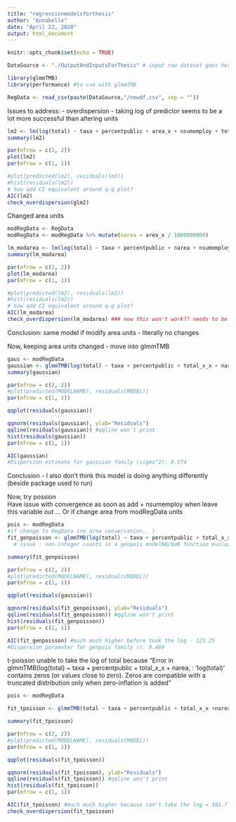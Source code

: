 ```yaml
---
title: "regressionmodelsforthesis"
author: "Annabelle"
date: "April 22, 2020"
output: html_document
---
```


```r
knitr::opts_chunk$set(echo = TRUE)
```

```r
DataSource <- "./OutputAndInputsForThesis" # input raw dataset goes here

library(glmmTMB)
library(performance) #to use with glmmTMB

RegData <- read_csv(paste(DataSource,"/newdf.csv", sep = ""))
```

Issues to address: 
- overdispersion 
- taking log of predictor seems to be a lot more successful than altering units 


```r
lm2 <- lm(log(total) ~ taxa + percentpublic + area_x + nsumemploy + total_x_x, data=RegData)
summary(lm2)

par(mfrow = c(2, 2))
plot(lm2)
par(mfrow = c(1, 1))

#plot(predicted(lm2), residuals(lm2))
#hist(residuals(lm2))
# how add CI equivalent around q-q plot? 
AIC(lm2)
check_overdispersion(glm2)
```

Changed area units
```r
modRegData <- RegData
modRegData <- modRegData %>% mutate(narea = area_x / 1000000000)

lm_modarea <- lm(log(total) ~ taxa + percentpublic + narea + nsumemploy + total_x_x, data=modRegData)
summary(lm_modarea)

par(mfrow = c(2, 2))
plot(lm_modarea)
par(mfrow = c(1, 1))

#plot(predicted(lm2), residuals(lm2))
#hist(residuals(lm2))
# how add CI equivalent around q-q plot? 
AIC(lm_modarea)
check_overdispersion(lm_modarea) ### now this won't work?? needs to be for poisson family 
```
Conclusion: same model if modify area units - literally no changes

Now, keeping area units changed - move into glmmTMB 
```r
gaus <- modRegData
gaussian <- glmmTMB(log(total) ~ taxa + percentpublic + total_x_x + narea + nsumemploy, data=gaus, family=gaussian())
summary(gaussian)

par(mfrow = c(2, 2))
#plot(predicted(MODELNAME), residuals(MODEL))
par(mfrow = c(1, 1))

qqplot(residuals(gaussian))

qqnorm(residuals(gaussian), ylab="Residuals")
qqline(residuals(gaussian)) #qqline won't print
hist(residuals(gaussian))
par(mfrow = c(1, 1))

AIC(gaussian)
#Dispersion estimate for gaussian family (sigma^2): 0.574 

```
Conclusion - I also don't think this model is doing anything differently (beside package used to run)


Now, try possion  
Have issue with convergence as soon as add + nsumemploy when leave this variable out ...
Or if change area from modRegData units 
```r
pois <- modRegData
#if change to RegData (no area conversation.. )
fit_genpoisson <- glmmTMB(log(total) ~ taxa + percentpublic + total_x_x + narea, data=pois, family=genpois(link = "log"))
  # issue : non-integer counts in a genpois modelNA/NaN function evaluation 

summary(fit_genpoisson)

par(mfrow = c(2, 2))
#plot(predicted(MODELNAME), residuals(MODEL))
par(mfrow = c(1, 1))

qqplot(residuals(gaussian))

qqnorm(residuals(fit_genpoisson), ylab="Residuals")
qqline(residuals(fit_genpoisson)) #qqline won't print
hist(residuals(fit_genpoisson))
par(mfrow = c(1, 1))

AIC(fit_genpoisson) #much much higher before took the log - 123.25
#Dispersion parameter for genpois family (): 0.469 
```


t-poisson 
unable to take the log of total because "Error in glmmTMB(log(total) ~ taxa + percentpublic + total_x_x + narea,  : 
  'log(total)' contains zeros (or values close to zero). Zeros are compatible with a truncated distribution only when zero-inflation is added"
```r
pois <- modRegData

fit_tpoisson <- glmmTMB(total ~ taxa + percentpublic + total_x_x +narea, data=pois, family=truncated_poisson(link = "log"))

summary(fit_tpoisson)

par(mfrow = c(2, 2))
#plot(predicted(MODELNAME), residuals(MODEL))
par(mfrow = c(1, 1))

qqplot(residuals(fit_tpoisson))

qqnorm(residuals(fit_tpoisson), ylab="Residuals")
qqline(residuals(fit_tpoisson)) #qqline won't print
hist(residuals(fit_tpoisson))
par(mfrow = c(1, 1))

AIC(fit_tpoisson) #much much higher because can't take the log = 381.7  
check_overdispersion(fit_tpoisson)
```




